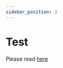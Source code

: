 ```yaml
---
sidebar_position: 2
---
```



# Test

Please read [here](https://developer.mobilepay.dk/docs/subscriptions/transition-to-one-platform#5-will-i-be-able-to-continue-testing-my-integration-in-sandbox)
